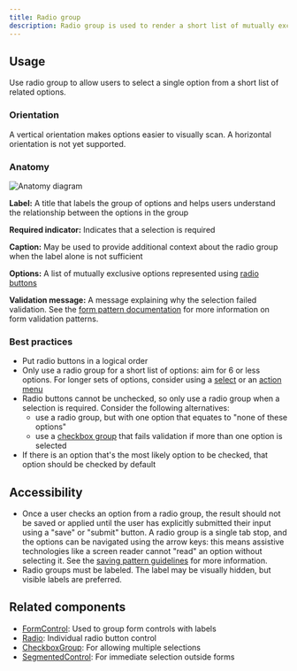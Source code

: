 ```yaml
---
title: Radio group
description: Radio group is used to render a short list of mutually exclusive options.
---
```




## Usage

Use radio group to allow users to select a single option from a short list of related options.

### Orientation

A vertical orientation makes options easier to visually scan. A horizontal orientation is not yet supported.

### Anatomy

<img src={anatomy} alt="Anatomy diagram" />

**Label:** A title that labels the group of options and helps users understand the relationship between the options in the group

**Required indicator:** Indicates that a selection is required

**Caption:** May be used to provide additional context about the radio group when the label alone is not sufficient

**Options:** A list of mutually exclusive options represented using [radio buttons](/components/Radio)

**Validation message:** A message explaining why the selection failed validation. See the [form pattern documentation](/ui-patterns/forms/overview#validation) for more information on form validation patterns.

### Best practices

- Put radio buttons in a logical order
- Only use a radio group for a short list of options: aim for 6 or less options. For longer sets of options, consider using a [select](/components/Select) or an [action menu](/components/ActionMenu)
- Radio buttons cannot be unchecked, so only use a radio group when a selection is required. Consider the following alternatives:
  - use a radio group, but with one option that equates to "none of these options"
  - use a [checkbox group](/components/CheckboxGroup) that fails validation if more than one option is selected
- If there is an option that's the most likely option to be checked, that option should be checked by default

## Accessibility

- Once a user checks an option from a radio group, the result should not be saved or applied until the user has explicitly submitted their input using a "save" or "submit" button. A radio group is a single tab stop, and the options can be navigated using the arrow keys: this means assistive technologies like a screen reader cannot "read" an option without selecting it. See the [saving pattern guidelines](/ui-patterns/saving) for more information.
- Radio groups must be labeled. The label may be visually hidden, but visible labels are preferred.

## Related components

- [FormControl](/components/FormControl): Used to group form controls with labels
- [Radio](/components/Radio): Individual radio button control
- [CheckboxGroup](/components/CheckboxGroup): For allowing multiple selections
- [SegmentedControl](/components/SegmentedControl): For immediate selection outside forms
